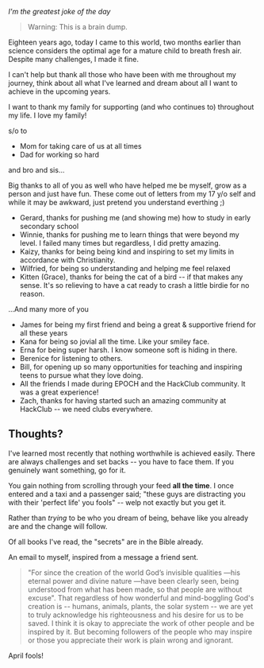  

<BlogHead title={title} description={description} date={date} />
 
_I'm the greatest joke of the day_

> Warning: This is a brain dump.

Eighteen years ago, today I came to this world, two months earlier than science considers the optimal age for a mature child to breath fresh air.
Despite many challenges, I made it fine.

I can't help but thank all those who have been with me throughout my journey, think about all what I've learned and dream about all I want to achieve in the upcoming years.

I want to thank my family for supporting (and who continues to) throughout my life. I love my family!

s/o to 

- Mom for taking care of us at all times
- Dad for working so hard

and bro and sis...

Big thanks to all of you as well who have helped me be myself, grow as a person and just have fun.
These come out of letters from my 17 y/o self and while it may be awkward, just pretend you understand everthing ;)

- Gerard, thanks for pushing me (and showing me) how to study in early secondary school 
- Winnie, thanks for pushing me to learn things that were beyond my level. I failed many times but regardless, I did pretty amazing.
- Kaizy, thanks for being being kind and inspiring to set my limits in accordance with Christianity.
- Wilfried, for being so understanding and helping me feel relaxed 
- Kitten (Grace), thanks for being the cat of a bird -- if that makes any sense. It's so relieving to have a cat ready to crash a little birdie for no reason.

...And many more of you

- James for being my first friend and being a great & supportive friend for all these years
- Kana for being so jovial all the time. Like your smiley face.
- Erna for being super harsh. I know someone soft is hiding in there.
- Berenice for listening to others.
- Bill, for opening up so many opportunities for teaching and inspiring teens to pursue what they love doing. 
- All the friends I made during EPOCH and the HackClub community. It was a great experience!
- Zach, thanks for having started such an amazing community at HackClub -- we need clubs everywhere.

## Thoughts?

I've learned most recently that nothing worthwhile is achieved easily. There are always challenges and set backs -- you have to face them. If you genuinely want something, go for it.

You gain nothing from scrolling through your feed __all the time__. I once entered and a taxi and a passenger said; "these guys are distracting you with their 'perfect life' you fools" -- welp not exactly but you get it.

Rather than _trying_ to be who you dream of being, behave like you already are and the change will follow.

Of all books I've read, the "secrets" are in the Bible already.

An email to myself, inspired from a message a friend sent.
> "For since the creation of the world God’s invisible qualities —his eternal power and divine nature —have been clearly seen, being understood from what has been made, so that people are without excuse".
That regardless of how wonderful and mind-boggling God's creation is -- humans, animals, plants, the solar system -- we are yet to truly acknowledge his righteousness and his desire for us to be saved.
I think it is okay to appreciate the work of other people and be inspired by it. But becoming followers of the people who may inspire or those you appreciate their work is plain wrong and ignorant.


April fools!

